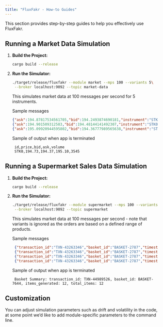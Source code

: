 ```yaml
---
title: "FluxFakr - How-to Guides"
---
```



This section provides step-by-step guides to help you effectively use FluxFakr.

## Running a Market Data Simulation

1. **Build the Project:**

   ```bash
   cargo build --release
   ```

2. **Run the Simulator:**

   ```bash
   ./target/release/fluxfakr --module market --mps 100 --variants 5\
    --broker localhost:9092 --topic market-data
   ```

   This simulates market data at 100 messages per second for 5 instruments.

   Sample messages

   ```json
   {"ask":194.87817534561705,"bid":194.2493874690181,"instrument":"STK0","price":194.56378140731758,"timestamp":1738677164,"volume":1283}
   {"ask":194.901509312583,"bid":194.48144141492307,"instrument":"STK0","price":194.69147536375303,"timestamp":1738677165,"volume":2386}
   {"ask":195.09920944595802,"bid":194.36777989565638,"instrument":"STK0","price":194.7334946708072,"timestamp":1738677166,"volume":3545}
   ```

   Sample of output when app is terminated

   ```csv
    id,price,bid,ask,volume
    STK0,194.73,194.37,195.10,3545
   ```


## Running a Supermarket Sales Data Simulation

1. **Build the Project:**

   ```bash
   cargo build --release
   ```

2. **Run the Simulator:**

   ```bash
   ./target/release/fluxfakr --module supermarket --mps 100 --variants 1\
    --broker localhost:9092 --topic supermarket
   ```

   This simulates market data at 100 messages per second - note that variants is ignored as the orders are based on a defined range of products.

   Sample messages

   ```json
    {"transaction_id":"TXN-43263346","basket_id":"BASKET-2787","timestamp":1738712746,"store":{"town":"Hagenes haven","state":"ND","country":"USA"},"customer":{"age":27,"income_band":"Low"},"product":{"product_name":"Kids T-Shirt","category":"Clothing","subcategory":"Children","unit_price":8.49},"quantity":2,"total_price":16.98}
    {"transaction_id":"TXN-43263346","basket_id":"BASKET-2787","timestamp":1738712746,"store":{"town":"Hagenes haven","state":"ND","country":"USA"},"customer":{"age":27,"income_band":"Low"},"product":{"product_name":"Nail Clippers","category":"Pets","subcategory":"Grooming","unit_price":7.49},"quantity":1,"total_price":7.49}
    {"transaction_id":"TXN-43263346","basket_id":"BASKET-2787","timestamp":1738712746,"store":{"town":"Hagenes haven","state":"ND","country":"USA"},"customer":{"age":27,"income_band":"Low"},"product":{"product_name":"Sunscreen","category":"Beauty","subcategory":"Skincare","unit_price":28.99},"quantity":4,"total_price":115.96}
    {"transaction_id":"TXN-43263346","basket_id":"BASKET-2787","timestamp":1738712746,"store":{"town":"Hagenes haven","state":"ND","country":"USA"},"customer":{"age":27,"income_band":"Low"},"product":{"product_name":"Shampoo","category":"Beauty","subcategory":"Haircare","unit_price":23.49},"quantity":1,"total_price":23.49}
   ```

   Sample of output when app is terminated

   ```text
    Basket Summary: transaction_id: TXN-44989526, basket_id: BASKET-7644, items_generated: 12, total_items: 12
   ```


## Customization

You can adjust simulation parameters such as drift and volatility in the code, at some point we'd like to add module-specific parameters to the command line.
